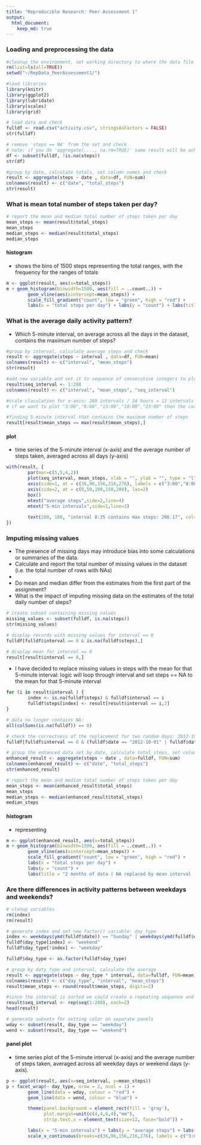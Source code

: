 ```yaml
---
title: "Reproducible Research: Peer Assessment 1"
output: 
  html_document:
    keep_md: true
---
```

### Loading and preprocessing the data
``` r
#cleanup the environment, set working directory to where the data file resides
rm(list=ls(all=TRUE)) 
setwd("~/RepData_PeerAssessment1/")

#load libraries
library(knitr)
library(ggplot2)
library(lubridate)
library(scales)
library(grid)

# load data and check
fulldf <- read.csv("activity.csv", stringsAsFactors = FALSE)
str(fulldf)

# remove 'steps == NA' from the set and check
# note: if you do 'aggregate(...., na.rm=TRUE)' same result will be achieved: 53 observations to plot
df <- subset(fulldf, !is.na(steps))
str(df)

#group by date, calculate totals, set column names and check 
result <- aggregate(steps ~ date , data=df, FUN=sum)
colnames(result) <- c("date", "total_steps")
str(result)
```

### What is mean total number of steps taken per day?
``` r
# report the mean and median total number of steps taken per day
mean_steps <- mean(result$total_steps)
mean_steps
median_steps <- median(result$total_steps)
median_steps
```

#### histogram
* shows the bins of 1500 steps representing the total ranges, with the frequency for the ranges of totals
``` r
m <- ggplot(result, aes(x=total_steps))
m + geom_histogram(binwidth=1500, aes(fill = ..count..)) +
        geom_vline(aes(xintercept=mean_steps)) +     
        scale_fill_gradient("count", low = "green", high = "red") +
        labs(x = "total steps per day") + labs(y = "count") + labs(title = "2 months of data ( excluding NA values )")
```

### What is the average daily activity pattern?
* Which 5-minute interval, on average across all the days in the dataset, contains the maximum number of steps?
``` r
#group by interval, calculate average steps and check
result <- aggregate(steps ~ interval , data=df, FUN=mean)
colnames(result) <- c("interval", "mean_steps")
str(result)

#add new variable and set it to sequence of consecutive integers to plot correctly knowing that interval is sorted
result$seq_interval <- 1:288
colnames(result) <- c("interval", "mean_steps", "seq_interval")

#scale claculation for x-axis: 288 intervals / 24 hours = 12 intervals in one hour
# if we want to plot "3:00","8:00","13:00","18:00","23:00" then the corresponding ints will be 36,96,156,216,276 respectively

#finding 5-minute interval that contains the maximum number of steps
result[result$mean_steps == max(result$mean_steps),]
```

#### plot
* time series of the 5-minute interval (x-axis) and the average number of steps taken, averaged across all days (y-axis)
``` r
with(result, {
        par(mar=c(5,5,4,2))
        plot(seq_interval, mean_steps, xlab = "", ylab = "", type = "l", axes=FALSE, main="Average steps per interval")
        axis(side=1, at = c(36,96,156,216,276), labels = c("3:00","8:00","13:00","18:00","23:00"))
        axis(side=2, at = c(0,50,100,150,200), las=2)
        box()
        mtext("average steps",side=2,line=4)
        mtext("5-min intervals",side=1,line=3)
        
        text(200, 180, "interval 8:35 contains max steps: 206.17", col="red")
})
```

### Imputing missing values
* The presence of missing days may introduce bias into some calculations or summaries of the data.
* Calculate and report the total number of missing values in the dataset (i.e. the total number of rows with NAs)
*
* Do mean and median differ from the estimates from the first part of the assignment? 
* What is the impact of imputing missing data on the estimates of the total daily number of steps?
``` r
# create subset containing missing values
missing_values <- subset(fulldf, is.na(steps))
str(missing_values)

# display records with missing values for interval == 0
fulldf[fulldf$interval == 0 & is.na(fulldf$steps),]

# display mean for interval == 0
result[result$interval == 0,]
```
* I have decided to replace missing values in steps with the mean for that 5-minute interval: logic will loop through interval and set steps == NA to the mean for that 5-minute interval
``` r
for (i in result$interval ) {
        index <- is.na(fulldf$steps) & fulldf$interval == i
        fulldf$steps[index] <- result[result$interval == i,2]        
} 

# data no longer contains NA:
all(colSums(is.na(fulldf)) == 0)

# check the correctness of the replacement for two random days: 2012-10-01 and 2012-11-30
fulldf[fulldf$interval == 0 & (fulldf$date == "2012-10-01" | fulldf$date == "2012-11-30"),]

# group the enhanced data set by date, calculate total steps, set column names and check
enhanced_result <- aggregate(steps ~ date , data=fulldf, FUN=sum)
colnames(enhanced_result) <- c("date", "total_steps")
str(enhanced_result)

# report the mean and median total number of steps taken per day
mean_steps <- mean(enhanced_result$total_steps)
mean_steps
median_steps <- median(enhanced_result$total_steps)
median_steps
```

#### histogram
* representing
``` r
m <- ggplot(enhanced_result, aes(x=total_steps))
m + geom_histogram(binwidth=1500, aes(fill = ..count..)) +
        geom_vline(aes(xintercept=mean_steps)) +   
        scale_fill_gradient("count", low = "green", high = "red") +
        labs(x = "total steps per day") + 
        labs(y = "count") + 
        labs(title = "2 months of data ( NA replaced by mean interval )")
```

### Are there differences in activity patterns between weekdays and weekends?
``` r
# clenup variables
rm(index)
rm(result)

# generate index and set new factor() variable: day_type
index <- weekdays(ymd(fulldf$date)) == "Sunday" | weekdays(ymd(fulldf$date)) == "Saturday"
fulldf$day_type[index] <- "weekend"   
fulldf$day_type[!index] <- "weekday"

fulldf$day_type <- as.factor(fulldf$day_type)

# group by daty_type and interval, calculate the average
result <- aggregate(steps ~ day_type * interval, data=fulldf, FUN=mean)
colnames(result) <- c("day_type", "interval", "mean_steps")
result$mean_steps <- round(result$mean_steps, digits=2)

#since the interval is sorted we could create a repeating sequence and set $seq_interval
result$seq_interval <- rep(seq(1:288), each=2)      
head(result)

# generate subsets for setting color on separate panels
wday <- subset(result, day_type == "weekday")
wend <- subset(result, day_type == "weekend")
```

#### panel plot
* time series plot of the 5-minute interval (x-axis) and the average number of steps taken, averaged across all weekday days or weekend days (y-axis).
``` r
p <- ggplot(result, aes(x=seq_interval, y=mean_steps))
p + facet_wrap(~ day_type, nrow = 2, ncol = 1) +
        geom_line(data = wday, colour = "red") +
        geom_line(data = wend, colour = "blue") +

        theme(panel.background = element_rect(fill = 'gray'), 
              plot.margin=unit(c(4,4,6,4),"mm"),
              strip.text.x = element_text(size=12, face="bold")) +     

        labs(x = "5-min intervals") + labs(y = "average steps") + labs(title = "Average steps per interval") +       
        scale_x_continuous(breaks=c(36,96,156,216,276), labels = c("3:00","8:00","13:00","18:00","23:00"))
```
